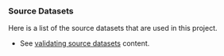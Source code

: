 ### Source Datasets

Here is a list of the source datasets that are used in this project.

- See [validating source datasets](/validating-atlas-source-study-list) content.
